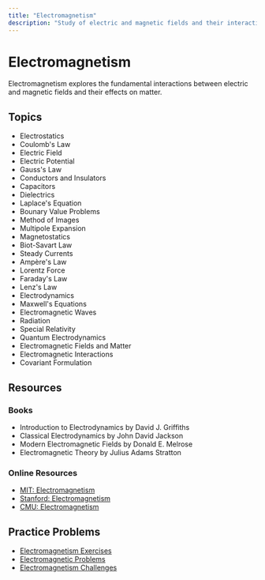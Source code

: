 ```yaml
---
title: "Electromagnetism"
description: "Study of electric and magnetic fields and their interactions"
---
```


# Electromagnetism

Electromagnetism explores the fundamental interactions between electric and magnetic fields and their effects on matter.

## Topics

- Electrostatics
- Coulomb's Law
- Electric Field
- Electric Potential
- Gauss's Law
- Conductors and Insulators
- Capacitors
- Dielectrics
- Laplace's Equation
- Bounary Value Problems
- Method of Images
- Multipole Expansion
- Magnetostatics
- Biot-Savart Law
- Steady Currents
- Ampère's Law
- Lorentz Force
- Faraday's Law
- Lenz's Law
- Electrodynamics
- Maxwell's Equations
- Electromagnetic Waves
- Radiation
- Special Relativity
- Quantum Electrodynamics
- Electromagnetic Fields and Matter
- Electromagnetic Interactions
- Covariant Formulation

## Resources

### Books

- Introduction to Electrodynamics by David J. Griffiths
- Classical Electrodynamics by John David Jackson
- Modern Electromagnetic Fields by Donald E. Melrose
- Electromagnetic Theory by Julius Adams Stratton

### Online Resources

- [MIT: Electromagnetism](https://ocw.mit.edu/courses/physics/8-02sc-physics-ii-electricity-and-magnetism-fall-2010/)
- [Stanford: Electromagnetism](https://www.coursera.org/learn/electromagnetism)
- [CMU: Electromagnetism](https://www.cmu.edu/physics/research/electromagnetism/)

## Practice Problems

- [Electromagnetism Exercises](https://www.cornell.edu/courses/physics/electromagnetism/)
- [Electromagnetic Problems](https://www.cmu.edu/physics/research/electromagnetism/)
- [Electromagnetism Challenges](https://www.coursera.org/learn/electromagnetism) 